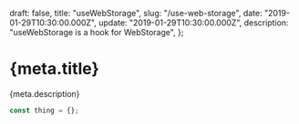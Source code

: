   draft: false,
  title: "useWebStorage",
  slug: "/use-web-storage",
  date: "2019-01-29T10:30:00.000Z",
  update: "2019-01-29T10:30:00.000Z",
  description: "useWebStorage is a hook for WebStorage",
};


# {meta.title}

<Box as="h3">{meta.description}</Box>

```js
const thing = {};
```
